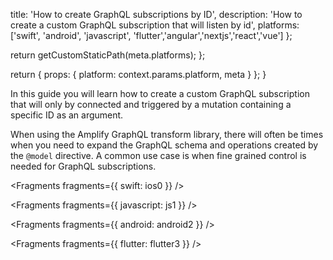 
  title: 'How to create GraphQL subscriptions by ID',
  description:
    'How to create a custom GraphQL subscription that will listen by id',
  platforms: ['swift', 'android', 'javascript', 'flutter','angular','nextjs','react','vue'] 
};

  return getCustomStaticPath(meta.platforms);
};

  return {
    props: {
      platform: context.params.platform,
      meta
    }
  };
}

In this guide you will learn how to create a custom GraphQL subscription that will only by connected and triggered by a mutation containing a specific ID as an argument.

When using the Amplify GraphQL transform library, there will often be times when you need to expand the GraphQL schema and operations created by the `@model` directive. A common use case is when fine grained control is needed for GraphQL subscriptions.


<Fragments fragments={{ swift: ios0 }} />


<Fragments fragments={{ javascript: js1 }} />


<Fragments fragments={{ android: android2 }} />


<Fragments fragments={{ flutter: flutter3 }} />
